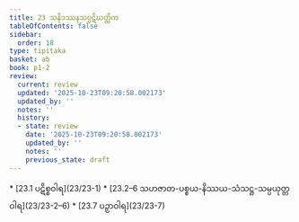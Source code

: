 ```yaml
---
title: 23 သနိဒဿနသပ္ပဋိဃတ္တိက
tableOfContents: false
sidebar:
  order: 18
type: tipitaka
basket: ab
book: p1-2
review:
  current: review
  updated: '2025-10-23T09:20:58.002173'
  updated_by: ''
  notes: ''
  history:
  - state: review
    date: '2025-10-23T09:20:58.002173'
    updated_by: ''
    notes: ''
    previous_state: draft
---
```



<ReviewStatus review={frontmatter.review} showDetails={true} />

<HypothesisAnnotation frontmatter={frontmatter} />

<DynamicBreadcrumb />



<TableOfContents book="p1-2" section="23">
* [23.1 ပဋိစ္စဝါရ](23/23-1)
* [23.2–6 သဟဇာတ-ပစ္စယ-နိဿယ-သံသဋ္ဌ-သမ္ပယုတ္တဝါရ](23/23-2–6)
* [23.7 ပဉှာဝါရ](23/23-7)
</TableOfContents>